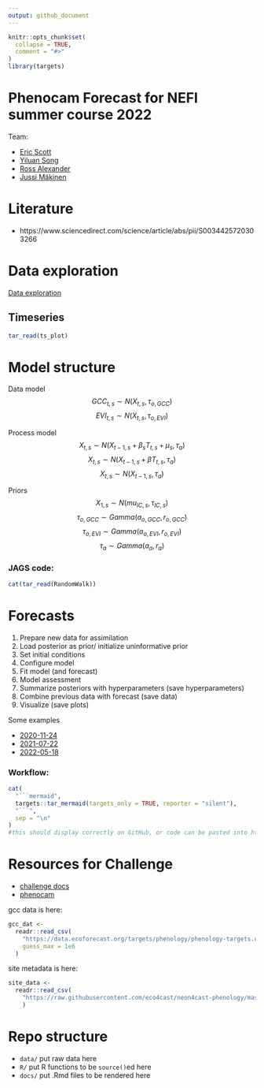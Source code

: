 ```yaml
---
output: github_document
---
```


<!-- README.md is generated from README.Rmd. Please edit that file -->

```r
knitr::opts_chunk$set(
  collapse = TRUE,
  comment = "#>"
)
library(targets)
```

# Phenocam Forecast for NEFI summer course 2022

<!-- badges: start -->
<!-- badges: end -->

Team:

- [Eric Scott](https://github.com/Aariq)
- [Yiluan Song](https://github.com/yiluansong)
- [Ross Alexander](https://github.com/alexanderm10)
- [Jussi Mäkinen](https://github.com/jusmak)


# Literature 

- https://www.sciencedirect.com/science/article/abs/pii/S0034425720303266

# Data exploration

[Data exploration](docs/EDA.md)

## Timeseries

```r
tar_read(ts_plot)
```


# Model structure

Data model
$$GCC_{t, s} \sim N (X_{t, s}, \tau_{o, GCC})$$
$$EVI_{t, s} \sim N (X_{t, s}, \tau_{o, EVI})$$

Process model
$$X_{t, s} \sim N(X_{t-1, s}+ \beta_{s} T_{t, s} + \mu_{s},\tau_{a})$$
$$X_{t, s} \sim N(X_{t-1, s}+ \beta T_{t, s},\tau_{a})$$
$$X_{t, s} \sim N(X_{t-1, s},\tau_{a})$$

Priors
$$X_{1, s} \sim N (mu_{IC, s}, \tau_{IC, s})$$
$$\tau_{o, GCC} \sim Gamma(a_{o, GCC},r_{o, GCC})$$
$$\tau_{o, EVI} \sim Gamma(a_{o, EVI},r_{o, EVI})$$
$$\tau_{a} \sim Gamma(a_a,r_a)$$

### JAGS code:

```r
cat(tar_read(RandomWalk))
```



# Forecasts

1) Prepare new data for assimilation
2) Load posterior as prior/ initialize uninformative prior
3) Set initial conditions
4) Configure model
5) Fit model (and forecast)
6) Model assessment
7) Summarize posteriors with hyperparameters (save hyperparameters)
8) Combine previous data with forecast (save data)
9) Visualize (save plots)

Some examples

- [2020-11-24](https://github.com/Aariq/efi-2022-phenocam/blob/main/forecasts/2020-11-24/plot.pdf)
- [2021-07-22](https://github.com/Aariq/efi-2022-phenocam/blob/main/forecasts/2021-07-22/plot.pdf)
- [2022-05-18](https://github.com/Aariq/efi-2022-phenocam/blob/main/forecasts/2022-05-18/plot.pdf)


### Workflow:

```r
cat(
  "```mermaid",
  targets::tar_mermaid(targets_only = TRUE, reporter = "silent"),
  "```",
  sep = "\n"
)
#this should display correctly on GitHub, or code can be pasted into https://mermaid.live
```


# Resources for Challenge

- [challenge docs](https://projects.ecoforecast.org/neon4cast-docs/theme-phenology.html)
- [phenocam](https://phenocam.sr.unh.edu/webcam/)


gcc data is here:

```r
gcc_dat <- 
  readr::read_csv(
    "https://data.ecoforecast.org/targets/phenology/phenology-targets.csv.gz",
    guess_max = 1e6
  )

```

site metadata is here:

```r
site_data <- 
  readr::read_csv(
    "https://raw.githubusercontent.com/eco4cast/neon4cast-phenology/master/Phenology_NEON_Field_Site_Metadata_20210928.csv"
    )

```


# Repo structure

- `data/` put raw data here
- `R/` put R functions to be `source()`ed here
- `docs/` put .Rmd files to be rendered here
